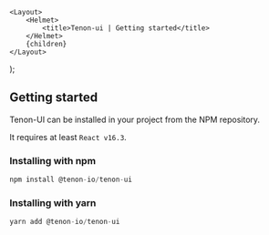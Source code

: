 

    <Layout>
        <Helmet>
            <title>Tenon-ui | Getting started</title>
        </Helmet>
        {children}
    </Layout>
);

## Getting started

Tenon-UI can be installed in your project from the NPM repository.

It requires at least `React v16.3`.

### Installing with npm

```javascript
npm install @tenon-io/tenon-ui
```

### Installing with yarn

```javascript
yarn add @tenon-io/tenon-ui
```
